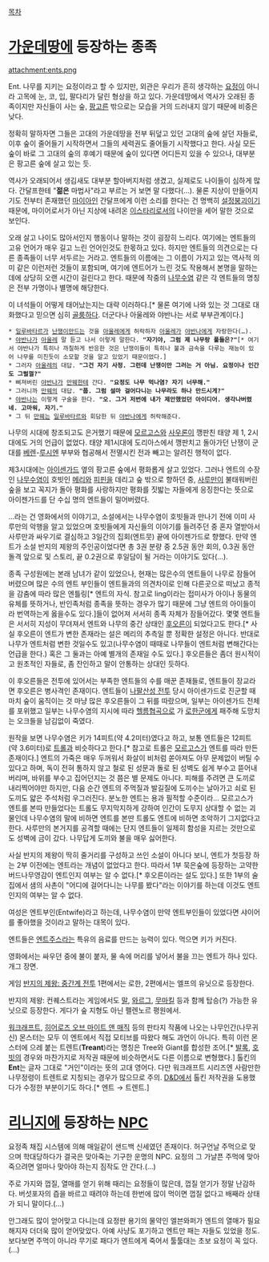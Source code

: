 [[목차]]
= [[가운데땅]]에 등장하는 종족 =
attachment:ents.png

Ent. 나무를 지키는 요정이라고 할 수 있지만, 외관은 우리가 흔히 생각하는 [[요정]]이 아니라 고목에 눈, 코, 입, 팔다리가 달린 형상을 하고 있다. 가운데땅에서 역사가 오래된 종족이지만 자신들이 사는 숲, [[팡고른]] 밖으로는 모습을 거의 드러내지 않기 때문에 비중은 낮다.

정확히 말하자면 그들은 고대의 가운데땅을 전부 뒤덮고 있던 고대의 숲에 살던 자들로, 이후 숲이 줄어들기 시작하면서 그들의 세력권도 줄어들기 시작했다고 한다. 사실 모든 숲이 바로 그 고대의 숲의 후예기 때문에 숲이 있다면 어디든지 있을 수 있으나, 대부분은 팡고른 숲에 살고 있는 듯.

역사가 오래되어서 생김새도 대부분 할아버지처럼 생겼고, 실제로도 나이들이 심하게 많다. 간달프한테 "'''젊은''' 마법사"라고 부르는 거 보면 말 다했다(…). 물론 지상이 만들어지기도 전부터 존재했던 [[마이아]]인 간달프에게 이런 소리를 한다는 건 명백히 [[설정붕괴]]이기 때문에, 마이어로서가 아닌 지상에 내려온 [[이스타리]]로서의 나이만을 세어 말한 것으로 보인다.

오래 살고 나이도 많아서인지 행동이나 말하는 것이 굉장히 느리다. 여기에는 엔트들의 고유 언어가 매우 길고 느린 언어인것도 한몫하고 있다. 하지만 엔트들의 의견으로는 다른 종족들이 너무 서두르는 거라고. 엔트들의 이름에는 그 이름이 가지고 있는 역사적 의미 같은 이런저런 것들이 포함되며, 여기에 엔트어가 느린 것도 작용해서 본명을 말하는 데에 상당히 오랜 시간이 걸린다고 한다. 때문에 작중의 [[나무수염]] 같은 각 엔트들의 명칭은 전부 가명이나 별명에 해당한다.

이 녀석들이 어떻게 태어났는지는 대략 이러하다.[* 물론 여기에 나와 있는 것 그대로 대화했다고 믿으면 심히 [[골룸]]하다. 더군다나 아울레와 야반나는 서로 부부관계이다.]
 * [[일루바타르]]가 [[난쟁이]]만드는 것을 [[아울레]]에게 허락하자 [[아울레]]가 [[야반나]]에게 자랑한다(…).
 * [[야반나]]가 [[아울레]] 말 듣고 나서 이렇게 말한다. '''"자기야, 그럼 제 나무랑 풀들은?"'''[* 여기서 야반나가 특히나 까칠하게 반응한 것은 난쟁이들이 특히나 불과 금속을 다루는 재능이 있어 나무를 미친듯이 소모할 것을 알고 있었기 때문이었다.]
 * 그러자 [[아울레]]의 대답. '''"그건 자기 사정. 그런데 난쟁이만 그러는 거 아님. 요정이나 인간도 그럴껄?"'''
 * 삐져버린 [[야반나]]가 [[만웨]]한테 간다. '''"요정도 나무 먹나염? 자기 너무해."'''
 * 그러니까 [[만웨]]의 대답. '''"풉. 그럼 설마 걸어다니는 나무라도 하나 만드시게?"'''
 * [[야반나]]는 이렇게 구술을 한다. '''"오. 그거 저번에 내가 제안했었던 아이디어. 생각나버렸네. 고마워, 자기."'''
 * 그 뒤 [[만웨]]는 [[일루바타르]]와 회담한 뒤 [[야반나]]에게 허락해준다.

나무의 시대에 창조되고도 은거했기 때문에 [[모르고스]]와 [[사우론]]이 깽판친 태양 제 1, 2시대에도 거의 언급이 없었다.
태양 제1시대에 도리아스에서 깽판치고 돌아가던 난쟁이 군대를 [[베렌]]-[[루시엔]] 부부와 협공해서 전멸시킨 전과 빼고는 알려진 행적이 없다.

제3시대에는 [[아이센가드]] 옆의 팡고른 숲에서 평화롭게 살고 있었다. 그러나 엔트의 수장인 [[나무수염]]이 호빗인 [[메리]]와 [[피핀]]을 데리고 숲 밖으로 향하던 중, [[사루만]]이 불태워버린 숲을 보고 꼭지가 돌아 평화를 사랑하지만 평화를 짓밟는 자들에게 응징한다는 뜻으로 아이젠가드를 단 수십 명의 엔트들이 밀어버렸다.

…라는 건 영화에서의 이야기고, 소설에서는 나무수염이 호빗들과 만나기 전에 이미 사루만의 악행을 알고 있었으며 호빗들에게 자신들의 이야기를 들려주던 중 혼자 열받아서 사루만과 싸우기로 결심하고 3일간의 집회(엔트뭇) 끝에 아이젠가드로 향했다. 만약 엔트가 소설 반지의 제왕의 주인공이었다면 총 3권 분량 중 2.5권 동안 회의, 0.3권 동안 돌격 앞으로 및 스토리, 끝 0.2권으로 후일담이 될 거라는 이야기도 있다(…).

종족 구성원에는 본래 남녀가 같이 있었으나, 현재는 많은수의 엔트들이 나무로 잠들어버렸으며 많은 수의 엔트 부인들이 엔트들과의 의견차이로 인해 다른곳으로 떠났고 종적을 감춤에 따라 많은 엔틀링[* 엔트의 자식. 참고로 ling이라는 접미사가 아이나 동물의 유체를 뜻하거나, 반인족처럼 종족을 뜻하는 경우가 많기 때문에 그냥 엔트의 아이들이라 번역하는게 옳을수도 있다.]들이 없어져 서서히 종족 자체가 잠들어갔다. 몇몇 엔트들은 서서히 지성이 무뎌져서 엔트와 나무의 중간 상태인 [[후오른]]이 되었다고도 한다.[* 사실 후오른이 엔트가 변한 존재라는 설은 메리의 추측일 뿐 정확한 설정은 아니다. 반대로 나무가 엔트처럼 변한 것일수도 있고(나무수염이 때때로 나무들이 엔트처럼 변해간다는 언급을 한다.) 혹은 그 둘과는 아예 별개의 존재일 수도 있다.] 후오른들은 좀더 원시적이고 원초적인 자들로, 좀 잔인하고 말이 안통하는 상대인 듯하다.

이 후오른들은 전투에 있어서는 부족한 엔트들의 수를 매꾼 존재들로, 엔트들이 장교라면 후오른은 병사격인 존재이다. 엔트들이 [[나팔산성 전투]] 당시 아이센가드로 진군할 때 마치 숲이 움직이는 것 마냥 많은 후오른들이 그 뒤를 따랐으며, 일부는 아이센가드 전체를 포위했고 일부는 나무수염의 지시에 따라 [[헬름협곡]]으로 가 [[로한]]군에게 패주해 도망치는 오크들을 남김없이 죽였다.

원작을 보면 나무수염은 키가 14피트(약 4.2미터)였다고 하고, 보통 엔트들은 12피트(약 3.6미터)로 [[트롤]]과 비슷하다고 한다.[* 참고로 트롤은 [[모르고스]]가 엔트를 따라 만든 존재이다.] 엔트의 가죽은 매우 두꺼워서 화살이 비처럼 쏟아져도 아무 문제없이 버틸 수 있다고 하며, 독이 전혀 통하지 않고 철로 된 성문과 돌로 된 성벽도 쉽게 부수고 뜯어내버리며, 바위를 부수고 집어던지는 것 쯤은 별 문제도 아니다. 피해를 주려면 큰 도끼로 내리찍어야만 하지만, 다음 순간 엔트의 주먹질과 발길질에 도끼수는 날아가고 쇠로 된 도끼도 얇은 주석처럼 우그러진다. 분노한 엔트는 용과 필적할 수준이라… 모르고스가 엔트를 본따 만들었다는 트롤도 무지막지하게 강하여 인간이 도무지 상대할 수 없는 괴물인데 나무수염의 말에 비하면 엔트를 본딴 트롤도 엔트에 비하면 조악하기 그지없다고 한다. 사루만의 본거지를 공격할 때에는 단지 엔트들이 일제히 함성을 지르는 것만으로도 성벽에 금이 갔다. 나무답게 도끼와 불을 매우 싫어한다.

사실 반지의 제왕이 딱히 줄거리를 구성하고 쓰인 소설이 아니다 보니, 엔트가 첫등장 하는 2부 이전에는 엔트라는 개념이 없었다고 한다. 따라서 1부 묵은숲에 등장하는 고약한 버드나무영감이 엔트인지 여부는 알 수 없다.[* 후오른이라는 설도 있다.] 또한 1부의 술집에서 샘의 사촌이 "어디에 걸어다니는 나무를 봤다"라는 이야기를 하는데 이것도 엔트인지의 여부는 알 수 없다.

여성은 엔트부인(Entwife)라고 하는데, 나무수염이 만약 엔트부인들이 있었다면 샤이어를 좋아했을 것이라고 말하는 대목이 있다.

엔트들은 [[엔트주스]]라는 특유의 음료를 만드는 능력이 있다. 먹으면 키가 커진다.

영화에서는 싸우던 중에 불이 붙자, 물 속에 머리를 넣어서 불을 끄는 엔트가 하나 있다. 개그 장면.

게임 [[반지의 제왕: 중간계 전투]] 1편에서는 로한, 2편에서는 엘프의 유닛으로 등장한다.

반지의 제왕: 컨퀘스트라는 게임에서도 [[말]], [[와르그]], [[무마킬]] 등과 함께 탑승(?) 가능한 유닛으로 등장한다. 게다가 숲 지형도 아닌 펠렌노르 평원에서.

[[워크래프트]], [[히어로즈 오브 마이트 앤 매직]] 등의 판타지 작품에 나오는 나무인간(나무귀신) 몬스터는 모두 이 엔트에서 직접 모티브를 따왔다 해도 과언이 아니다. 특히 이런 몬스터에 으레 붙는 트렌트('''Treant''')라는 명칭은 Tree와 Giant를 합성한 조어.[* [[발록]], [[호빗]]의 경우와 마찬가지로 저작권 때문에 비슷하면서도 다른 이름으로 변형했다.] 톨킨의 '''Ent'''는 글자 그대로 "거인"이라는 뜻의 고대 영어다. 다만 워크래프트 시리즈엔 사람만한 나무정령이 트렌트로 지칭되는 경우가 많으므로 주의. [[D&D]]에서 톨킨 저작권을 도용했다가 수정한 부분이기도 하다.[* 엔트 → 트렌트.]
= [[리니지(게임)|리니지]]에 등장하는 [[NPC]] =
요정족 채집 시스템에 의해 매일같이 샌드백 신세였던 존재이다. 허구언날 주먹으로 맞으며 학대당하다가 결국은 맞아죽는 기구한 운명의 NPC. 요정의 그 가냘픈 주먹에 맞아죽으려면 얼마나 맞아야 하는지 짐작도 안 간다.(...)

주로 가지와 껍질, 열매를 얻기 위해 때리는 요정들이 많은데, 껍질 얻기가 정말 난감하다. 버섯포자의 즙을 바르고 때려야 하는데 한번에 많이 먹이면 껍질 없다고 배째라 상태가 되니 말이다.(...)

안그래도 많이 얻어맞고 다니는데 요정판 용기의 물약인 엘븐와퍼가 엔트의 열매가 필요해지자 더더욱 많이 얻어맞았다. 아예 사냥도 포기하고 엔트만 패는 자들도 있었을 정도. 보다보면 주먹이 아니라 무기로 패다가 엔트에게 죽어서 툴툴대는 초보 요정이 꼭 있다.(...)
